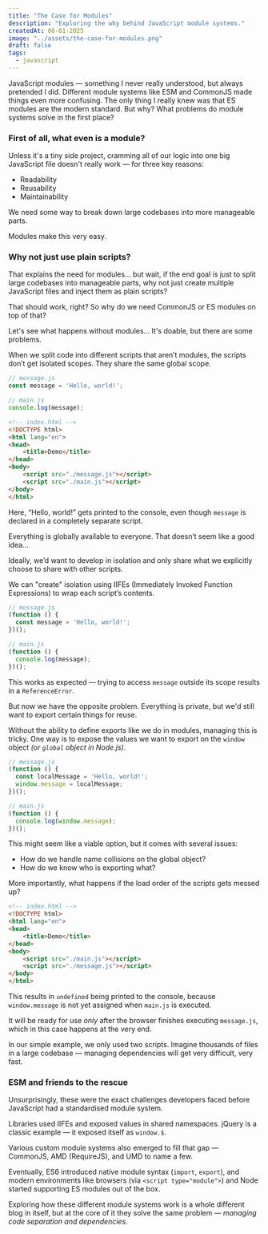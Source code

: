 ```yaml
---
title: "The Case for Modules"
description: "Exploring the why behind JavaScript module systems."
createdAt: 06-01-2025
image: "../assets/the-case-for-modules.png"
draft: false
tags:
  - javascript
---
```



JavaScript modules — something I never really understood, but always pretended I did. Different module systems like ESM and CommonJS made things even more confusing. The only thing I really knew was that ES modules are the modern standard. But why? What problems do module systems solve in the first place?

### First of all, what even is a module?
Unless it's a tiny side project, cramming all of our logic into one big JavaScript file doesn't really work — for three key reasons:
- Readability
- Reusability
- Maintainability

We need some way to break down large codebases into more manageable parts.

Modules make this very easy. 

### Why not just use plain scripts?
That explains the need for modules... but wait, if the end goal is just to split large codebases into manageable parts, why not just create multiple JavaScript files and inject them as plain scripts?

That should work, right? So why do we need CommonJS or ES modules on top of that?

Let's see what happens without modules... It's doable, but there are some problems.

When we split code into different scripts that aren’t modules, the scripts don’t get isolated scopes. They share the same global scope.

```javascript
// message.js
const message = 'Hello, world!';
```

```javascript
// main.js
console.log(message);
```

```html
<!-- index.html -->
<!DOCTYPE html>
<html lang="en">
<head>
    <title>Demo</title>
</head>
<body>
    <script src="./message.js"></script>
    <script src="./main.js"></script>
</body>
</html>
```

Here, “Hello, world!” gets printed to the console, even though `message` is declared in a completely separate script.

Everything is globally available to everyone. That doesn’t seem like a good idea…

Ideally, we’d want to develop in isolation and only share what we explicitly choose to share with other scripts.

We can "create" isolation using IIFEs (Immediately Invoked Function Expressions) to wrap each script’s contents.

```javascript
// message.js
(function () {
  const message = 'Hello, world!';
})();
```

```javascript
// main.js
(function () {
  console.log(message);
})();
```

This works as expected — trying to access `message` outside its scope results in a `ReferenceError`.

But now we have the opposite problem. Everything is private, but we'd still want to export certain things for reuse.

Without the ability to define exports like we do in modules, managing this is tricky. One way is to expose the values we want to export on the `window` object *(or `global` object in Node.js)*.

```javascript
// message.js
(function () {
  const localMessage = 'Hello, world!';
  window.message = localMessage;
})();
```

```javascript
// main.js
(function () {
  console.log(window.message);
})();
```

This might seem like a viable option, but it comes with several issues:

- How do we handle name collisions on the global object?
- How do we know who is exporting what?

More importantly, what happens if the load order of the scripts gets messed up?

```html
<!-- index.html -->
<!DOCTYPE html>
<html lang="en">
<head>
    <title>Demo</title>
</head>
<body>
    <script src="./main.js"></script>
    <script src="./message.js"></script>
</body>
</html>
```

This results in `undefined` being printed to the console, because `window.message` is not yet assigned when `main.js` is executed. 

It will be ready for use *only* after the browser finishes executing `message.js`, which in this case happens at the very end.

In our simple example, we only used two scripts. Imagine thousands of files in a large codebase — managing dependencies will get very difficult, very fast.

### ESM and friends to the rescue

Unsurprisingly, these were the exact challenges developers faced before JavaScript had a standardised module system.

Libraries used IIFEs and exposed values in shared namespaces. jQuery is a classic example — it exposed itself as `window.$`.

Various custom module systems also emerged to fill that gap — CommonJS, AMD (RequireJS), and UMD to name a few.

Eventually, ES6 introduced native module syntax (`import`, `export`), and modern environments like browsers (via `<script type="module">`) and Node started supporting ES modules out of the box.

Exploring how these different module systems work is a whole different blog in itself, but at the core of it they solve the same problem — *managing code separation and dependencies*.